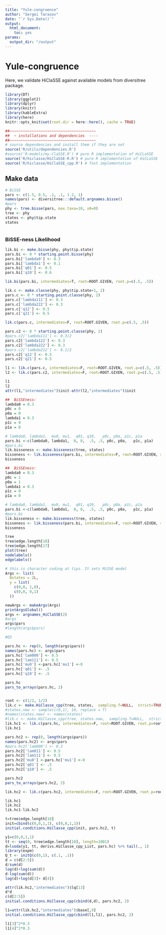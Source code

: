 ```yaml
---
title: "Yule-congruence"
author: "Sergei Tarasov"
date: "`r Sys.Date()`"
output:
  html_document: 
    toc: yes
params:
  output_dir: "/output"
---
```


# Yule-congruence


Here, we validate HiClaSSE against available models from diversitree package.

```r
library(DT)
library(ggplot2)
library(dplyr)
library(knitr)
library(kableExtra)
library(here)
knitr::opts_knit$set(root.dir = here::here(), cache = TRUE)
```

```r

##~~~~~~~~~~~~~~~~~~~~~~~~~~~~~~~~~~~~~~~
##  ~ installations and dependencies  ----
##~~~~~~~~~~~~~~~~~~~~~~~~~~~~~~~~~~~~~~~
# source dependencies and install them if they are not
source('R/utils/dependencies.R')
#source('R-models/my-ClaSSE.R') # pure R implementation of HiCLaSSE
source('R/hiclasse/HiClaSSE-R.R') # pure R implementation of HiCLaSSE
source('R/hiclasse/HiClaSSE_cpp.R') # fast implementation


```


## Make data

```r
# BiSSE
pars <- c(1.5, 0.5, .1, .1, 1.2, 1)
names(pars) <- diversitree:::default.argnames.bisse()
#pars
phy <- tree.bisse(pars, max.taxa=10, x0=0)
tree <- phy
states <- phy$tip.state
states



```




### BiSSE-ness Likelihood


```r

lik.bi <- make.bisse(phy, phy$tip.state)
pars.bi <- 0 * starting.point.bisse(phy)
pars.bi['lambda0'] <- 0.3
pars.bi['lambda1'] <- 0.1
pars.bi['q01'] <- 0.5
pars.bi['q10'] <- 0.6

lik.bi(pars.bi, intermediates=T, root=ROOT.GIVEN, root.p=c(.5, .5))

lik.c <- make.classe(phy, phy$tip.state+1, 2)
pars.c <- 0 * starting.point.classe(phy, 2)
pars.c['lambda111'] <- 0.3
pars.c['lambda222'] <- 0.3
pars.c['q12'] <- 0.5
pars.c['q21'] <- 0.5

lik.c(pars.c, intermediates=F, root=ROOT.GIVEN, root.p=c(.5, .5))

pars.c2 <- 0 * starting.point.classe(phy, 2)
#pars.c2['lambda111'] <- 0.3/2
pars.c2['lambda122'] <- 0.3
pars.c2['lambda222'] <- 0.3
#pars.c2['lambda212'] <- 0.1/2
pars.c2['q12'] <- 0.5
pars.c2['q21'] <- 0.5

l1 <- lik.c(pars.c, intermediates=F, root=ROOT.GIVEN, root.p=c(.5, .5))
l2 <- lik.c(pars.c2, intermediates=F, root=ROOT.GIVEN, root.p=c(.5, .5))

l1
l2
attr(l1,"intermediates")$init-attr(l2,"intermediates")$init

##  BiSSEness:
lambda0 = 0.3
p0c = 0
p0a = 0
lambda1 = 0.3
p1c = 0
p1a = 0

# lambda0, lambda1,  mu0, mu1,  q01, q10,   p0c, p0a, p1c, p1a
pars.bi <-c(lambda0, lambda1,  0, 0,  .5, .5, p0c, p0a,   p1c, p1a)
#pars.bi
lik.bisseness <- make.bisseness(tree, states)
bisseness <- lik.bisseness(pars.bi, intermediates=F, root=ROOT.GIVEN, root.p=c(.5, .5))
bisseness

##  BiSSEness:
lambda0 = 0.3
p0c = 1
p0a = 1
lambda1 = 0.3
p1c = 0
p1a = 0

# lambda0, lambda1,  mu0, mu1,  q01, q10,   p0c, p0a, p1c, p1a
pars.bi <-c(lambda0, lambda1,  0, 0,  .5, .5, p0c, p0a,   p1c, p1a)
#pars.bi
lik.bisseness <- make.bisseness(tree, states)
bisseness <- lik.bisseness(pars.bi, intermediates=F, root=ROOT.GIVEN, root.p=c(.5, .5))
bisseness
```


```r
tree
tree$edge.length[18]
tree$edge.length[17]
plot(tree)
nodelabels()
edgelabels()
```



```r

# this is character coding at tips. It sets MiSSE model
Args <- list(
  Nstates = 2L,
  y = list(
    c(0,0, 1,0),
    c(0,0, 0,1)
  ))

newArgs <- makeArgs(Args)
printArgsGlobal()
args <- argnames_HiClaSSE(2)
#args
args$pars
#length(args$pars)

#Q3

pars.hc <- rep(0, length(args$pars))
names(pars.hc) <- args$pars
pars.hc['lam000'] <- 0.5
pars.hc['lam111'] <- 0.5
pars.hc['mu0'] <-pars.hc['mu1'] <-0
pars.hc['q01'] <- .5
pars.hc['q10'] <- .5

pars.hc
pars_to_arrays(pars.hc, 2)


root <- c(1/2, 1/2)
lik.c <- make.HiClasse_cpp(tree, states,  sampling.f=NULL,  strict=TRUE, control=list(backend = "gslode"), newArgs)
#states.new <- sample(c(0,1), 10, replace = T)
#names(states.new) <- names(states)
#lik.c <- make.HiClasse_cpp(tree, states.new,  sampling.f=NULL,  strict=TRUE, control=list(backend = "gslode"), newArgs)
lik.hc1 <- lik.c(pars.hc, intermediates=F, root=ROOT.GIVEN, root.p=root, condition.surv=T)
lik.hc1

pars.hc2 <- rep(0, length(args$pars))
names(pars.hc2) <- args$pars
#pars.hc2['lam000'] <- 0.3
pars.hc2['lam011'] <- 0.5
pars.hc2['lam111'] <- 0.5
pars.hc2['mu0'] <-pars.hc['mu1'] <-0
pars.hc2['q01'] <- .5
pars.hc2['q10'] <- .5

pars.hc2
pars_to_arrays(pars.hc2, 2)

lik.hc2 <- lik.c(pars.hc2, intermediates=F, root=ROOT.GIVEN, root.p=root, condition.surv=T)

lik.hc1
lik.hc2
lik.hc1-lik.hc2


```
```r
t=tree$edge.length[18]
init=cbind(c(0,0,1,1), c(0,0,1,1))
initial.conditions.HiClasse_cpp(init, pars.hc2, t)

y1=c(0,0,1,1)
tt <- seq(0, tree$edge.length[18], length=1001)
d=lsoda(y1, tt, derivs.HiClasse_cpp_List, pars.hc) %>% tail(., 1)
library(expm)
Q_t <- initQ(c(0,1), c(.1, .1)) 
d = c(d[2:5])
d/sum(d)
log(d)+log(sum(d))
d-log(sum(d))
log(d)+log(d[3]+ d[4])

attr(lik.hc2,"intermediates")$lq[13]
d*d
c(d[2:5])
initial.conditions.HiClasse_cpp(cbind(d,d), pars.hc2, 2)

l1=attr(lik.hc2,"intermediates")$base[,9]
initial.conditions.HiClasse_cpp(cbind(l1,l1), pars.hc2, 2)

l1[3]^2*0.3
l1[4]^2*0.3
```

